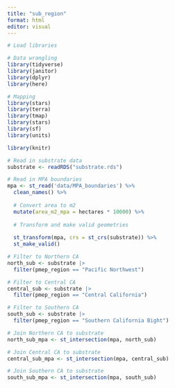 ```yaml
---
title: "sub_region"
format: html
editor: visual
---
```


```r
# Load libraries

# Data wrangling
library(tidyverse)
library(janitor)
library(dplyr)
library(here)

# Mapping
library(stars)
library(terra)
library(tmap)
library(stars)
library(sf)
library(units)

library(knitr)
```

```r
# Read in substrate data
substrate <- readRDS("substrate.rds")

# Read in MPA boundaries
mpa <- st_read('data/MPA_boundaries') %>%
  clean_names() %>%
  
  # Convert area to m2
  mutate(area_m2_mpa = hectares * 10000) %>%
  
  # Transform and make valid geometries
  
  st_transform(mpa, crs = st_crs(substrate)) %>% 
  st_make_valid()
```

```r
# Filter to Northern CA
north_sub <- substrate |>
  filter(pmep_region == "Pacific Northwest")

# Filter to Central CA
central_sub <- substrate |>
  filter(pmep_region == "Central California")

# Filter to Southern CA
south_sub <- substrate |>
  filter(pmep_region == "Southern California Bight")
```

```r
# Join Northern CA to substrate
north_sub_mpa <- st_intersection(mpa, north_sub)
```

```r
# Join Central CA to substrate
central_sub_mpa <- st_intersection(mpa, central_sub)
```

```r
# Join Southern CA to substrate
south_sub_mpa <- st_intersection(mpa, south_sub)
```
